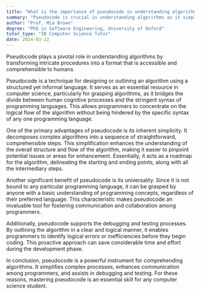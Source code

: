 ```yaml
---
title: "What is the importance of pseudocode in understanding algorithms?"
summary: "Pseudocode is crucial in understanding algorithms as it simplifies complex procedures into understandable, human-friendly language."
author: "Prof. Mia Brown"
degree: "PhD in Software Engineering, University of Oxford"
tutor_type: "IB Computer Science Tutor"
date: 2024-03-22
---
```


Pseudocode plays a pivotal role in understanding algorithms by transforming intricate procedures into a format that is accessible and comprehensible to humans.

Pseudocode is a technique for designing or outlining an algorithm using a structured yet informal language. It serves as an essential resource in computer science, particularly for grasping algorithms, as it bridges the divide between human cognitive processes and the stringent syntax of programming languages. This allows programmers to concentrate on the logical flow of the algorithm without being hindered by the specific syntax of any one programming language.

One of the primary advantages of pseudocode is its inherent simplicity. It decomposes complex algorithms into a sequence of straightforward, comprehensible steps. This simplification enhances the understanding of the overall structure and flow of the algorithm, making it easier to pinpoint potential issues or areas for enhancement. Essentially, it acts as a roadmap for the algorithm, delineating the starting and ending points, along with all the intermediary steps.

Another significant benefit of pseudocode is its universality. Since it is not bound to any particular programming language, it can be grasped by anyone with a basic understanding of programming concepts, regardless of their preferred language. This characteristic makes pseudocode an invaluable tool for fostering communication and collaboration among programmers.

Additionally, pseudocode supports the debugging and testing processes. By outlining the algorithm in a clear and logical manner, it enables programmers to identify logical errors or inefficiencies before they begin coding. This proactive approach can save considerable time and effort during the development phase.

In conclusion, pseudocode is a powerful instrument for comprehending algorithms. It simplifies complex processes, enhances communication among programmers, and assists in debugging and testing. For these reasons, mastering pseudocode is an essential skill for any computer science student.
    